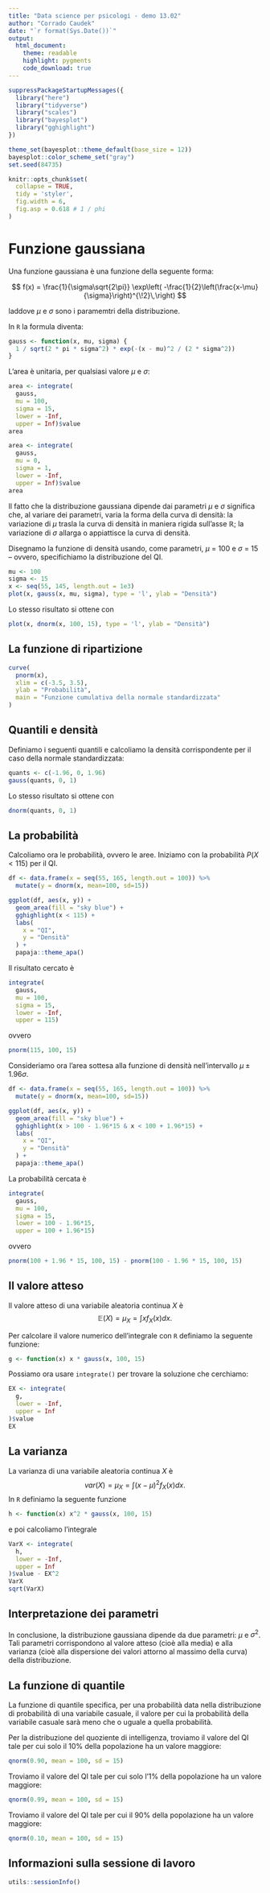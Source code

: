 ```yaml
---
title: "Data science per psicologi - demo 13.02"
author: "Corrado Caudek"
date: "`r format(Sys.Date())`"
output:
  html_document:
    theme: readable
    highlight: pygments
    code_download: true
---
```


```r
suppressPackageStartupMessages({
  library("here")
  library("tidyverse")
  library("scales")
  library("bayesplot")
  library("gghighlight")
})

theme_set(bayesplot::theme_default(base_size = 12))
bayesplot::color_scheme_set("gray")
set.seed(84735)

knitr::opts_chunk$set(
  collapse = TRUE,
  tidy = 'styler',
  fig.width = 6,
  fig.asp = 0.618 # 1 / phi
)
```

# Funzione gaussiana

Una funzione gaussiana è una funzione della seguente forma:

$$
f(x) = \frac{1}{\sigma\sqrt{2\pi}} 
  \exp\left( -\frac{1}{2}\left(\frac{x-\mu}{\sigma}\right)^{\!2}\,\right)
$$

laddove $\mu$ e $\sigma$ sono i paramemtri della distribuzione.

In `R` la formula diventa:

```r
gauss <- function(x, mu, sigma) {
  1 / sqrt(2 * pi * sigma^2) * exp(-(x - mu)^2 / (2 * sigma^2)) 
}
```

L'area è unitaria, per qualsiasi valore $\mu$ e $\sigma$:

```r
area <- integrate(
  gauss, 
  mu = 100,
  sigma = 15,
  lower = -Inf, 
  upper = Inf)$value
area
```

```r
area <- integrate(
  gauss, 
  mu = 0,
  sigma = 1,
  lower = -Inf, 
  upper = Inf)$value
area
```

Il fatto che la distribuzione gaussiana dipende dai parametri $\mu$ e $\sigma$ significa che, al variare dei parametri, varia la forma della curva di densità: la variazione di $\mu$ trasla la curva di densità in maniera rigida sull'asse $\mathbb{R}$; la variazione di $\sigma$ allarga o appiattisce la curva di densità.

Disegnamo la funzione di densità usando, come parametri, $\mu$ = 100 e $\sigma$ = 15 -- ovvero, specifichiamo la distribuzione del QI.

```r
mu <- 100
sigma <- 15
x <- seq(55, 145, length.out = 1e3)
plot(x, gauss(x, mu, sigma), type = 'l', ylab = "Densità")
```

Lo stesso risultato si ottene con 

```r
plot(x, dnorm(x, 100, 15), type = 'l', ylab = "Densità")
```


## La funzione di ripartizione

```r
curve(
  pnorm(x), 
  xlim = c(-3.5, 3.5), 
  ylab = "Probabilità", 
  main = "Funzione cumulativa della normale standardizzata"
)
```

## Quantili e densità

Definiamo i seguenti quantili e calcoliamo la densità corrispondente per il caso della normale standardizzata:

```r
quants <- c(-1.96, 0, 1.96)
gauss(quants, 0, 1)
```

Lo stesso risultato si ottene con 

```r
dnorm(quants, 0, 1)
```

## La probabilità

Calcoliamo ora le probabilità, ovvero le aree.  Iniziamo con la probabilità $P(X < 115)$ per il QI.

```r
df <- data.frame(x = seq(55, 165, length.out = 100)) %>% 
  mutate(y = dnorm(x, mean=100, sd=15))

ggplot(df, aes(x, y)) + 
  geom_area(fill = "sky blue") + 
  gghighlight(x < 115) +
  labs(
    x = "QI",
    y = "Densità"
  ) +
  papaja::theme_apa()
```

Il risultato cercato è

```r
integrate(
  gauss, 
  mu = 100,
  sigma = 15,
  lower = -Inf, 
  upper = 115)
```

ovvero 

```r
pnorm(115, 100, 15)
```

Consideriamo ora l'area sottesa alla funzione di densità nell'intervallo $\mu \pm 1.96 \sigma$.

```r
df <- data.frame(x = seq(55, 165, length.out = 100)) %>% 
  mutate(y = dnorm(x, mean=100, sd=15))

ggplot(df, aes(x, y)) + 
  geom_area(fill = "sky blue") + 
  gghighlight(x > 100 - 1.96*15 & x < 100 + 1.96*15) +
  labs(
    x = "QI",
    y = "Densità"
  ) +
  papaja::theme_apa()
```

La probabilità cercata è

```r
integrate(
  gauss, 
  mu = 100,
  sigma = 15,
  lower = 100 - 1.96*15, 
  upper = 100 + 1.96*15)
```

ovvero

```r
pnorm(100 + 1.96 * 15, 100, 15) - pnorm(100 - 1.96 * 15, 100, 15)
```

## Il valore atteso

Il valore atteso di una variabile aleatoria continua $X$ è
$$
\mathbb{E}(X) = \mu_X = \int xf_X(x)dx.
$$

Per calcolare il valore numerico dell'integrale con `R` definiamo la seguente funzione:

```r
g <- function(x) x * gauss(x, 100, 15)
```

Possiamo ora usare `integrate()` per trovare la soluzione che cerchiamo:

```r
EX <- integrate(
  g,
  lower = -Inf,
  upper = Inf
)$value
EX
```

## La varianza

La varianza di una variabile aleatoria continua $X$ è
$$
var(X) = \mu_X = \int (x - \mu)^2f_X(x)dx.
$$
In `R` definiamo la seguente funzione

```r
h <- function(x) x^2 * gauss(x, 100, 15)
```

e poi calcoliamo l'integrale

```r
VarX <- integrate(
  h,
  lower = -Inf,
  upper = Inf
)$value - EX^2 
VarX
sqrt(VarX)
```


## Interpretazione dei parametri

In conclusione, la distribuzione gaussiana dipende da due parametri: $\mu$ e $\sigma^2$. Tali parametri corrispondono al valore atteso (cioè alla media) e alla varianza  (cioè alla dispersione dei valori attorno al massimo della curva) della distribuzione.

## La funzione di quantile

La funzione di quantile specifica, per una probabilità data nella distribuzione di probabilità di una variabile casuale, il valore per cui la probabilità della variabile casuale sarà meno che o uguale a quella probabilità.

Per la distribuzione del quoziente di intelligenza, troviamo il valore del QI tale per cui solo il 10% della popolazione ha un valore maggiore:

```r
qnorm(0.90, mean = 100, sd = 15)
```

Troviamo il valore del QI tale per cui solo l'1% della popolazione ha un valore maggiore:

```r
qnorm(0.99, mean = 100, sd = 15)
```

Troviamo il valore del QI tale per cui il 90% della popolazione ha un valore maggiore:

```r
qnorm(0.10, mean = 100, sd = 15)
```


## Informazioni sulla sessione di lavoro

```r
utils::sessionInfo()
```


